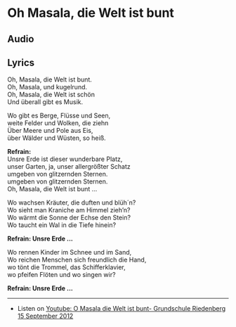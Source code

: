 # Oh Masala, die Welt ist bunt  


## Audio

<AudioComponent source="/audio/o-masala-die-welt-ist-bunt-grundschule-riedenberg-15-september-2012.m4a"/>  

## Lyrics 
  

Oh, Masala, die Welt ist bunt.  
Oh, Masala, und kugelrund.  
Oh, Masala, die Welt ist schön  
Und überall gibt es Musik.  
  
Wo gibt es Berge, Flüsse und Seen,  
weite Felder und Wolken, die ziehn  
Über Meere und Pole aus Eis,  
über Wälder und Wüsten, so heiß.  
  
**Refrain:**  
Unsre Erde ist dieser wunderbare Platz,  
unser Garten, ja, unser allergrößter Schatz  
umgeben von glitzernden Sternen.  
umgeben von glitzernden Sternen.    
Oh, Masala, die Welt ist bunt ...  
  
Wo wachsen Kräuter, die duften und blüh´n?  
Wo sieht man Kraniche am Himmel zieh’n?  
Wo wärmt die Sonne der Echse den Stein?  
Wo taucht ein Wal in die Tiefe hinein?  

**Refrain: Unsre Erde ...**   


Wo rennen Kinder im Schnee und im Sand,  
Wo reichen Menschen sich freundlich die Hand,  
wo tönt die Trommel, das Schifferklavier,  
wo pfeifen Flöten und wo singen wir?  

**Refrain: Unsre Erde ...**  

---

- Listen on [Youtube: O Masala die Welt ist bunt- Grundschule Riedenberg 15 September 2012](https://www.youtube.com/watch?v=4aCJoU-XtmQ)
